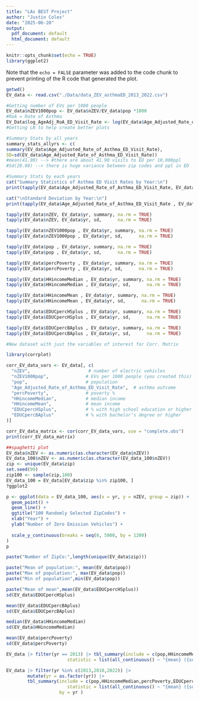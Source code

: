 ```yaml
---
title: "LAs BEST Project"
author: "Justin Coles"
date: "2025-06-20"
output:
  pdf_document: default
  html_document: default
---
```


```r
knitr::opts_chunk$set(echo = TRUE)
library(ggplot2)
```

Note that the `echo = FALSE` parameter was added to the code chunk to prevent printing of the R code that generated the plot.

```r
getwd()
EV_data <- read.csv("./Data/data_ZEV_asthmaED_2013_2022.csv")
```

```r
#Getting number of EVs per 1000 people
EV_data$nZEV1000pop <- EV_data$nZEV/EV_data$pop *1000
#RoA = Rate of Asthma
EV_Data$log_AgeAdj_RoA_ED_Visit_Rate <- log(EV_data$Age_Adjusted_Rate_of_Asthma_ED_Visit_Rate)
#Getting LN to help create better plots 
```

```r
#Summary Stats by all years
summary_stats_allyrs <- c(
summary(EV_data$Age_Adjusted_Rate_of_Asthma_ED_Visit_Rate),
SD=sd(EV_data$Age_Adjusted_Rate_of_Asthma_ED_Visit_Rate))
#mean(41.90) --> #there are about 41.90 visits to ED per 10,000ppl
#Sd(28.98) --> there is huge variance between zip codes and ppl in ED 
```

```r
#Summary Stats by each years
cat("Summary Statistics of Asthma ED Visit Rates by Year:\n")
print(tapply(EV_data$Age_Adjusted_Rate_of_Asthma_ED_Visit_Rate, EV_data$yr, summary, na.rm = TRUE))

cat("\nStandard Deviation by Year:\n")
print(tapply(EV_data$Age_Adjusted_Rate_of_Asthma_ED_Visit_Rate , EV_data$yr , sd, na.rm = TRUE))

```

```r
tapply(EV_data$nZEV, EV_data$yr, summary, na.rm = TRUE) 
tapply(EV_data$nZEV, EV_data$yr, sd,      na.rm = TRUE)

```
```r
tapply(EV_data$nZEV1000pop , EV_data$yr, summary, na.rm = TRUE) 
tapply(EV_data$nZEV1000pop , EV_data$yr, sd,      na.rm = TRUE)
```
```r
tapply(EV_data$pop , EV_data$yr, summary, na.rm = TRUE) 
tapply(EV_data$pop , EV_data$yr, sd,      na.rm = TRUE)
```

```r
tapply(EV_data$percPoverty , EV_data$yr, summary, na.rm = TRUE) 
tapply(EV_data$percPoverty , EV_data$yr, sd,      na.rm = TRUE)
```

```r
tapply(EV_data$HHincomeMedian , EV_data$yr, summary, na.rm = TRUE) 
tapply(EV_data$HHincomeMedian , EV_data$yr, sd,      na.rm = TRUE)
```

```r
tapply(EV_data$HHincomeMean , EV_data$yr, summary, na.rm = TRUE) 
tapply(EV_data$HHincomeMean , EV_data$yr, sd,      na.rm = TRUE)
```

```r
tapply(EV_data$EDUCpercHSplus , EV_data$yr, summary, na.rm = TRUE) 
tapply(EV_data$EDUCpercHSplus , EV_data$yr, sd,      na.rm = TRUE)
```

```r
tapply(EV_data$EDUCpercBAplus , EV_data$yr, summary, na.rm = TRUE) 
tapply(EV_data$EDUCpercBAplus , EV_data$yr, sd,      na.rm = TRUE)
```
```r

#New dataset with just the variables of interest for Corr. Matrix

library(corrplot)

corr_EV_data_vars <- EV_data[, c(
  "nZEV",                      # number of electric vehicles
  "nZEV1000pop",              # EVs per 1000 people (you created this)
  "pop",                      # population
  "Age_Adjusted_Rate_of_Asthma_ED_Visit_Rate",  # asthma outcome
  "percPoverty",              # poverty %
  "HHincomeMedian",           # median income
  "HHincomeMean",             # mean income
  "EDUCpercHSplus",           # % with high school education or higher
  "EDUCpercBAplus"            # % with bachelor’s degree or higher
)]

corr_EV_data_matrix <- cor(corr_EV_data_vars, use = "complete.obs")
print(corr_EV_data_matrix)


```
```r
##spaghetti plot
EV_data$nZEV <- as.numeric(as.character(EV_data$nZEV))
EV_data_100$nZEV <- as.numeric(as.character(EV_data_100$nZEV))
zip <- unique(EV_data$zip)
set.seed(99)
zip100 <- sample(zip,100)
EV_data_100 = EV_data[EV_data$zip %in% zip100, ]
?ggplot2

p <- ggplot(data = EV_data_100, aes(x = yr, y = nZEV, group = zip)) + 
  geom_point() + 
  geom_line() + 
  ggtitle("100 Randomly Selected ZipCodes") +
  xlab("Year") + 
  ylab("Number of Zero Emission Vehicles") + 
  
  scale_y_continuous(breaks = seq(0, 5000, by = 1200) 
)
p

```


```r

paste("Number of ZipCo:",length(unique(EV_data$zip)))

paste("Mean of population:", mean(EV_data$pop))
paste("Max of population:", max(EV_data$pop))
paste("Min of population",min(EV_data$pop))

paste("Mean of mean",mean(EV_data$EDUCpercHSplus))
sd(EV_data$EDUCpercHSplus)

mean(EV_data$EDUCpercBAplus)
sd(EV_data$EDUCpercBAplus)

median(EV_data$HHincomeMedian)
sd(EV_data$HHincomeMedian)

mean(EV_data$percPoverty)
sd(EV_data$percPoverty)

```
```r
EV_data |> filter(yr == 2013) |> tbl_summary(include = c(pop,HHincomeMedian,percPoverty,EDUCpercHSplus,EDUCpercBAplus),
                       statistic = list(all_continuous() ~ "{mean} ({sd})"))
```

```r
EV_data |> filter(yr %in% c(2013,2018,2022)) |> 
        mutate(yr = as.factor(yr)) |>
        tbl_summary(include = c(pop,HHincomeMedian,percPoverty,EDUCpercHSplus,EDUCpercBAplus),
                       statistic = list(all_continuous() ~ "{mean} ({sd})"),
                    by = yr )
```

